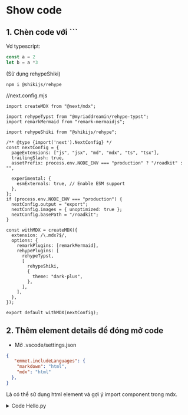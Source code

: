 
# Show code

## 1. Chèn code với ```

Vd typescript:

```ts
const a = 2
let b = a *3
```
(Sử dụng rehypeShiki)
```
npm i @shikijs/rehype
```

//next.config.mjs
```tsx
import createMDX from "@next/mdx";

import rehypeTypst from "@myriaddreamin/rehype-typst";
import remarkMermaid from "remark-mermaidjs";

import rehypeShiki from "@shikijs/rehype";

/** @type {import('next').NextConfig} */
const nextConfig = {
  pageExtensions: ["js", "jsx", "md", "mdx", "ts", "tsx"],
  trailingSlash: true,
  assetPrefix: process.env.NODE_ENV === "production" ? "/roadkit" : "",

  experimental: {
    esmExternals: true, // Enable ESM support
  },
};
if (process.env.NODE_ENV === "production") {
  nextConfig.output = "export";
  nextConfig.images = { unoptimized: true };
  nextConfig.basePath = "/roadkit";
}

const withMDX = createMDX({
  extension: /\.mdx?$/,
  options: {
    remarkPlugins: [remarkMermaid],
    rehypePlugins: [
      rehypeTypst,
      [
        rehypeShiki,
        {
          theme: "dark-plus",
        },
      ],
    ],
  },
});

export default withMDX(nextConfig);
```
## 2. Thêm element details để đóng mở code

- Mở .vscode/settings.json

```json
{
   "emmet.includeLanguages": {
    "markdown": "html",
    "mdx": "html"
  },
}
```

Là có thể sử dụng html element và gợi ý import component
trong mdx.

<details class="">
<summary>Code Hello.py</summary>
```py
   print('hello')
```
</details>

